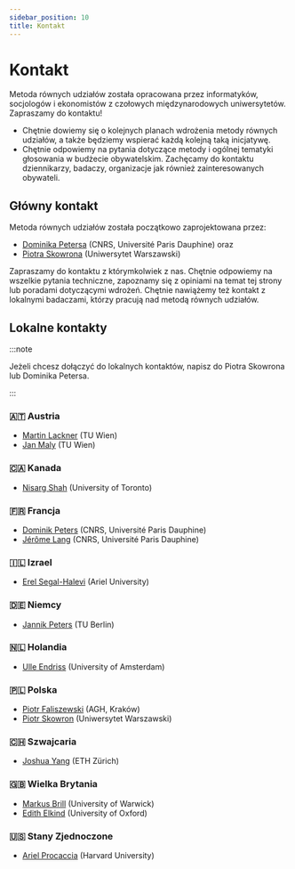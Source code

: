 ```yaml
---
sidebar_position: 10
title: Kontakt
---
```


# Kontakt

Metoda równych udziałów została opracowana przez informatyków, socjologów i ekonomistów z czołowych międzynarodowych uniwersytetów. Zapraszamy do kontaktu!

* Chętnie dowiemy się o kolejnych planach wdrożenia metody równych udziałów, a także będziemy wspierać każdą kolejną taką inicjatywę.
* Chętnie odpowiemy na pytania dotyczące metody i ogólnej tematyki głosowania w budżecie obywatelskim. Zachęcamy do kontaktu dziennikarzy, badaczy, organizacje jak również zainteresowanych obywateli.

## Główny kontakt

Metoda równych udziałów została początkowo zaprojektowana przez:
* [Dominika Petersa](https://dominik-peters.de) (CNRS, Université Paris Dauphine) oraz 
* [Piotra Skowrona](https://www.mimuw.edu.pl/~ps219737/) (Uniwersytet Warszawski) 

Zapraszamy do kontaktu z którymkolwiek z nas. Chętnie odpowiemy na wszelkie pytania techniczne, zapoznamy się z opiniami na temat tej strony lub poradami dotyczącymi wdrożeń. Chętnie nawiążemy też kontakt z lokalnymi badaczami, którzy pracują nad metodą równych udziałów.

## Lokalne kontakty

:::note

Jeżeli chcesz dołączyć do lokalnych kontaktów, napisz do Piotra Skowrona lub Dominika Petersa.

:::
### 🇦🇹 Austria

* [Martin Lackner](http://martin.lackner.xyz/) (TU Wien)
* [Jan Maly](https://janmaly.de/) (TU Wien)

### 🇨🇦 Kanada

* [Nisarg Shah](https://www.cs.toronto.edu/~nisarg/index.html) (University of Toronto)

### 🇫🇷 Francja

* [Dominik Peters](https://dominik-peters.de) (CNRS, Université Paris Dauphine)
* [Jérôme Lang](https://www.lamsade.dauphine.fr/~lang/) (CNRS, Université Paris Dauphine)

### 🇮🇱 Izrael

* [Erel Segal-Halevi](http://erelsgl.github.io/) (Ariel University)

### 🇩🇪 Niemcy

* [Jannik Peters](https://sites.google.com/view/jannikpeters) (TU Berlin)

### 🇳🇱 Holandia

* [Ulle Endriss](https://staff.science.uva.nl/u.endriss/) (University of Amsterdam)

### 🇵🇱 Polska

* [Piotr Faliszewski](https://home.agh.edu.pl/~faliszew/) (AGH, Kraków)
* [Piotr Skowron](https://www.mimuw.edu.pl/~ps219737/) (Uniwersytet Warszawski)

### 🇨🇭 Szwajcaria

* [Joshua Yang](https://democracy.dsi.uzh.ch/member/joshua-yang/) (ETH Zürich)

### 🇬🇧 Wielka Brytania

* [Markus Brill](https://sites.google.com/site/brillmarkus/home) (University of Warwick)
* [Edith Elkind](https://www.cs.ox.ac.uk/people/edith.elkind/) (University of Oxford)

### 🇺🇸 Stany Zjednoczone

* [Ariel Procaccia](http://procaccia.info/) (Harvard University)